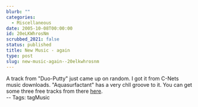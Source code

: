 ```yaml
---
blurb: ""
categories:
  - Miscellaneous
date: 2005-10-08T00:00:00
id: 20eLKWhrosNm
scrubbed_2021: false
status: published
title: New Music - again
type: post
slug: new-music-again--20elkwhrosnm
---
```


A track from "Duo-Putty" just came up on random. I got it from
C-Nets music downloads. "Aquasurfactant" has a very chll groove to
it. You can get some three free tracks from there
[here](http://music.download.com/duoputty/3600-8731_32-100605083.html?tag=listing_song_artist).  
-- Tags: tagMusic